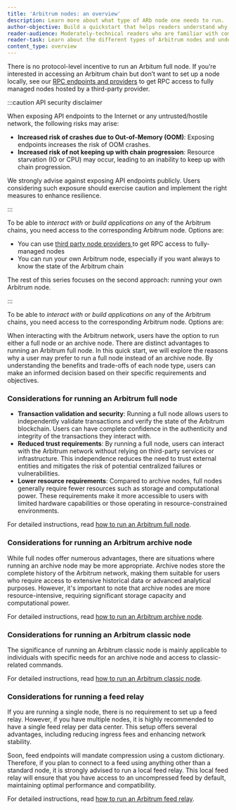 ```yaml
---
title: 'Arbitrum nodes: an overview'
description: Learn more about what type of ARb node one needs to run.
author-objective: Build a quickstart that helps readers understand why they might want to run a specific type of an Arbitrum node.
reader-audience: Moderately-technical readers who are familiar with command lines, but not Ethereum / Arbitrum infrastructure
reader-task: Learn about the different types of Arbitrum nodes and understand the benefits and trade-offs of each type.
content_type: overview
---
```



<VanillaAdmonition type="note">

There is no protocol-level incentive to run an Arbitum full node. If you’re interested in accessing an Arbitrum chain but don’t want to set up a node locally, see our [RPC endpoints and providers](/build-decentralized-apps/reference/01-node-providers.mdx) to get RPC access to fully managed nodes hosted by a third-party provider.

</VanillaAdmonition>

:::caution API security disclaimer

When exposing API endpoints to the Internet or any untrusted/hostile network, the following risks may arise:

- **Increased risk of crashes due to Out-of-Memory (OOM)**:
  Exposing endpoints increases the risk of OOM crashes.
- **Increased risk of not keeping up with chain progression**:
  Resource starvation (IO or CPU) may occur, leading to an inability to keep up with chain progression.

We strongly advise against exposing API endpoints publicly. Users considering such exposure should exercise caution and implement the right measures to enhance resilience.

:::

To be able to _interact with_ or _build applications on_ any of the Arbitrum chains, you need access to the corresponding Arbitrum node. Options are:

- You can use [ third party node providers ](/build-decentralized-apps/reference/01-node-providers.mdx) to get RPC access to fully-managed nodes
- You can run your own Arbitrum node, especially if you want always to know the state of the Arbitrum chain

The rest of this series focuses on the second approach: running your own Arbitrum node.

:::

To be able to _interact with_ or _build applications on_ any of the Arbitrum chains, you need access to the corresponding Arbitrum node. Options are:

When interacting with the Arbitrum network, users have the option to run either a full node or an archive node. There are distinct advantages to running an Arbitrum full node. In this quick start, we will explore the reasons why a user may prefer to run a full node instead of an archive node. By understanding the benefits and trade-offs of each node type, users can make an informed decision based on their specific requirements and objectives.

### Considerations for running an Arbitrum full node

- **Transaction validation and security**: Running a full node allows users to independently validate transactions and verify the state of the Arbitrum blockchain. Users can have complete confidence in the authenticity and integrity of the transactions they interact with.
- **Reduced trust requirements**: By running a full node, users can interact with the Arbitrum network without relying on third-party services or infrastructure. This independence reduces the need to trust external entities and mitigates the risk of potential centralized failures or vulnerabilities.
- **Lower resource requirements**: Compared to archive nodes, full nodes generally require fewer resources such as storage and computational power. These requirements make it more accessible to users with limited hardware capabilities or those operating in resource-constrained environments.

For detailed instructions, read [how to run an Arbitrum full node](/run-arbitrum-node/02-run-full-node.mdx).

### Considerations for running an Arbitrum archive node

While full nodes offer numerous advantages, there are situations where running an archive node may be more appropriate. Archive nodes store the complete history of the Arbitrum network, making them suitable for users who require access to extensive historical data or advanced analytical purposes. However, it's important to note that archive nodes are more resource-intensive, requiring significant storage capacity and computational power.

For detailed instructions, read [how to run an Arbitrum archive node](/run-arbitrum-node/more-types/01-run-archive-node.mdx).

### Considerations for running an Arbitrum classic node

The significance of running an Arbitrum classic node is mainly applicable to individuals with specific needs for an archive node and access to classic-related commands.

For detailed instructions, read [how to run an Arbitrum classic node](/run-arbitrum-node/more-types/03-run-classic-node.mdx).

### Considerations for running a feed relay

If you are running a single node, there is no requirement to set up a feed relay. However, if you have multiple nodes, it is highly recommended to have a single feed relay per data center. This setup offers several advantages, including reducing ingress fees and enhancing network stability.

Soon, feed endpoints will mandate compression using a custom dictionary. Therefore, if you plan to connect to a feed using anything other than a standard node, it is strongly advised to run a local feed relay. This local feed relay will ensure that you have access to an uncompressed feed by default, maintaining optimal performance and compatibility.

For detailed instructions, read [how to run an Arbitrum feed relay](/run-arbitrum-node/sequencer/01-run-feed-relay.mdx).
